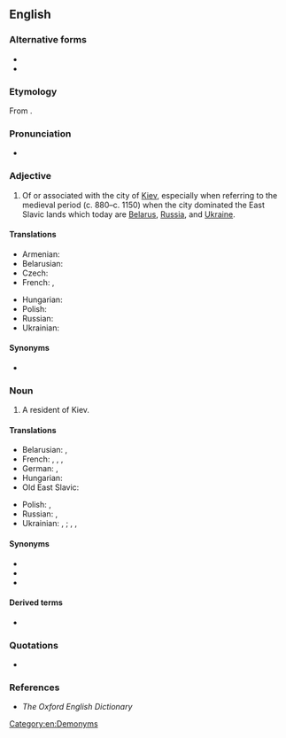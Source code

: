 ==English==

===Alternative forms===
* {{l|en|Kievian}}
* {{l|en|Kyivan}}

===Etymology===
From {{suffix|en|Kiev|an}}.

===Pronunciation===
* {{IPA|en|/ˈkiːɛfən/|/ˈkiːɛvən/}}

===Adjective===
{{en-adj|-}}

# Of or associated with the city of [[Kiev]], especially when referring to the medieval period (c. 880–c. 1150) when the city dominated the East Slavic lands which today are [[Belarus]], [[Russia]], and [[Ukraine]].

====Translations====
{{trans-top|of or associated with the city of Kiev}}
* Armenian: {{t|hy|կիեւյան}}
* Belarusian: {{t|be|кі́еўскі}}
* Czech: {{t+|cs|kyjevský}}
* French: {{t+|fr|kiévien}}, {{t+|fr|kiévain}}
{{trans-mid}}
* Hungarian: {{t+|hu|kijevi}}
* Polish: {{t+|pl|kijowski}}
* Russian: {{t+|ru|ки́евский}}
* Ukrainian: {{t+|uk|ки́ївський}}
{{trans-bottom}}

====Synonyms====
* {{l|en|Kievite}}

===Noun===
{{en-noun}}

# A resident of Kiev.

====Translations====
{{trans-top|resident of Kiev}}
* Belarusian: {{t|be|кіяўля́нін|m}}, {{t|be|кіяўля́нка}}
* French: {{t+|fr|Kiévien|m}}, {{t|fr|Kiévienne|f}}, {{t+|fr|Kiévain|m}}, {{t|fr|Kiévaine|f}}
* German: {{t|de|Kiewer|m}}, {{t|de|Kiewerin|f}}
* Hungarian: {{t+|hu|kijevi}}
* Old East Slavic: {{t|orv|*кꙑꙗне|p}}
{{trans-mid}}
* Polish: {{t+|pl|kijowianin|m}}, {{t+|pl|kijowianka|f}}
* Russian: {{t+|ru|киевля́нин|m}}, {{t+|ru|киевля́нка|f}}
* Ukrainian: {{t+|uk|кия́нин|m}}, {{t|uk|кия́нка|f}}; {{qualifier|non-standard}} {{t|uk|київля́нин|m}}, {{t|uk|київля́нка|f}},
{{trans-bottom}}

====Synonyms====
* {{l|en|Kievite}}
* {{l|en|Kyivan}}
* {{l|en|Kyivite}}

====Derived terms====
* {{l|en|Kievan Rus}}

===Quotations===
* {{seeCites|en|Kiev}}

===References===
* ''The Oxford English Dictionary''

[[Category:en:Demonyms]]
